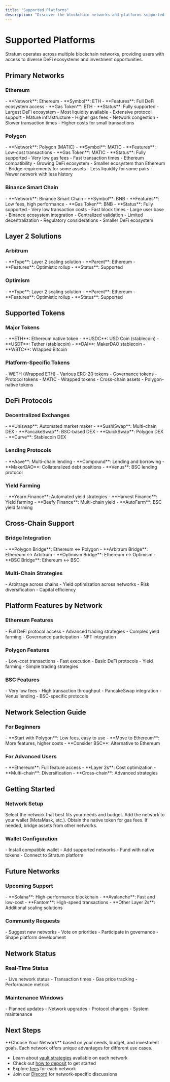```yaml
---
title: "Supported Platforms"
description: "Discover the blockchain networks and platforms supported by Stratum"
---
```


# Supported Platforms

Stratum operates across multiple blockchain networks, providing users with access to diverse DeFi ecosystems and investment opportunities.

## Primary Networks

### Ethereum

<Card title="Ethereum Mainnet" icon="ethereum">
- **Network**: Ethereum
- **Symbol**: ETH
- **Features**: Full DeFi ecosystem access
- **Gas Token**: ETH
- **Status**: Fully supported
</Card>

<Columns cols={2}>
<Card title="Ethereum Benefits" icon="check">
- Largest DeFi ecosystem
- Most liquidity available
- Extensive protocol support
- Mature infrastructure
</Card>

<Card title="Ethereum Considerations" icon="exclamation">
- Higher gas fees
- Network congestion
- Slower transaction times
- Higher costs for small transactions
</Card>
</Columns>

### Polygon

<Card title="Polygon Network" icon="polygon">
- **Network**: Polygon (MATIC)
- **Symbol**: MATIC
- **Features**: Low-cost transactions
- **Gas Token**: MATIC
- **Status**: Fully supported
</Card>

<Columns cols={2}>
<Card title="Polygon Benefits" icon="check">
- Very low gas fees
- Fast transaction times
- Ethereum compatibility
- Growing DeFi ecosystem
</Card>

<Card title="Polygon Considerations" icon="exclamation">
- Smaller ecosystem than Ethereum
- Bridge requirements for some assets
- Less liquidity for some pairs
- Newer network with less history
</Card>
</Columns>

### Binance Smart Chain

<Card title="BSC Network" icon="binance">
- **Network**: Binance Smart Chain
- **Symbol**: BNB
- **Features**: Low fees, high performance
- **Gas Token**: BNB
- **Status**: Fully supported
</Card>

<Columns cols={2}>
<Card title="BSC Benefits" icon="check">
- Very low transaction costs
- Fast block times
- Large user base
- Binance ecosystem integration
</Card>

<Card title="BSC Considerations" icon="exclamation">
- Centralized validation
- Limited decentralization
- Regulatory considerations
- Smaller DeFi ecosystem
</Card>
</Columns>

## Layer 2 Solutions

### Arbitrum

<Card title="Arbitrum" icon="layer-group">
- **Type**: Layer 2 scaling solution
- **Parent**: Ethereum
- **Features**: Optimistic rollup
- **Status**: Supported
</Card>

### Optimism

<Card title="Optimism" icon="layer-group">
- **Type**: Layer 2 scaling solution
- **Parent**: Ethereum
- **Features**: Optimistic rollup
- **Status**: Supported
</Card>

## Supported Tokens

### Major Tokens

<Card title="Primary Tokens" icon="coins">
- **ETH**: Ethereum native token
- **USDC**: USD Coin (stablecoin)
- **USDT**: Tether (stablecoin)
- **DAI**: MakerDAO stablecoin
- **WBTC**: Wrapped Bitcoin
</Card>

### Platform-Specific Tokens

<Columns cols={2}>
<Card title="Ethereum Tokens" icon="ethereum">
- WETH (Wrapped ETH)
- Various ERC-20 tokens
- Governance tokens
- Protocol tokens
</Card>

<Card title="Polygon Tokens" icon="polygon">
- MATIC
- Wrapped tokens
- Cross-chain assets
- Polygon-native tokens
</Card>
</Columns>

## DeFi Protocols

### Decentralized Exchanges

<Card title="DEX Support" icon="exchange-alt">
- **Uniswap**: Automated market maker
- **SushiSwap**: Multi-chain DEX
- **PancakeSwap**: BSC-based DEX
- **QuickSwap**: Polygon DEX
- **Curve**: Stablecoin DEX
</Card>

### Lending Protocols

<Card title="Lending Platforms" icon="bank">
- **Aave**: Multi-chain lending
- **Compound**: Lending and borrowing
- **MakerDAO**: Collateralized debt positions
- **Venus**: BSC lending protocol
</Card>

### Yield Farming

<Card title="Yield Platforms" icon="seedling">
- **Yearn Finance**: Automated yield strategies
- **Harvest Finance**: Yield farming
- **Beefy Finance**: Multi-chain yield
- **AutoFarm**: BSC yield farming
</Card>

## Cross-Chain Support

### Bridge Integration

<Card title="Cross-Chain Bridges" icon="bridge">
- **Polygon Bridge**: Ethereum ↔ Polygon
- **Arbitrum Bridge**: Ethereum ↔ Arbitrum
- **Optimism Bridge**: Ethereum ↔ Optimism
- **BSC Bridge**: Ethereum ↔ BSC
</Card>

### Multi-Chain Strategies

<Card title="Cross-Chain Strategies" icon="network-wired">
- Arbitrage across chains
- Yield optimization across networks
- Risk diversification
- Capital efficiency
</Card>

## Platform Features by Network

### Ethereum Features

<Card title="Ethereum Capabilities" icon="cog">
- Full DeFi protocol access
- Advanced trading strategies
- Complex yield farming
- Governance participation
- NFT integration
</Card>

### Polygon Features

<Card title="Polygon Capabilities" icon="cog">
- Low-cost transactions
- Fast execution
- Basic DeFi protocols
- Yield farming
- Simple trading strategies
</Card>

### BSC Features

<Card title="BSC Capabilities" icon="cog">
- Very low fees
- High transaction throughput
- PancakeSwap integration
- Venus lending
- BSC-specific protocols
</Card>

## Network Selection Guide

### For Beginners

<Card title="Recommended Networks" icon="graduation-cap">
- **Start with Polygon**: Low fees, easy to use
- **Move to Ethereum**: More features, higher costs
- **Consider BSC**: Alternative to Ethereum
</Card>

### For Advanced Users

<Card title="Advanced Networks" icon="rocket">
- **Ethereum**: Full feature access
- **Layer 2s**: Cost optimization
- **Multi-chain**: Diversification
- **Cross-chain**: Advanced strategies
</Card>

## Getting Started

### Network Setup

<Steps>
<Step title="Choose Network">
Select the network that best fits your needs and budget.
</Step>

<Step title="Add Network">
Add the network to your wallet (MetaMask, etc.).
</Step>

<Step title="Get Tokens">
Obtain the native token for gas fees.
</Step>

<Step title="Bridge Assets">
If needed, bridge assets from other networks.
</Step>
</Steps>

### Wallet Configuration

<Card title="Wallet Setup" icon="wallet">
- Install compatible wallet
- Add supported networks
- Fund with native tokens
- Connect to Stratum platform
</Card>

## Future Networks

### Upcoming Support

<Card title="Planned Networks" icon="calendar">
- **Solana**: High-performance blockchain
- **Avalanche**: Fast and low-cost
- **Fantom**: High-speed transactions
- **Other Layer 2s**: Additional scaling solutions
</Card>

### Community Requests

<Card title="Community Input" icon="users">
- Suggest new networks
- Vote on priorities
- Participate in governance
- Shape platform development
</Card>

## Network Status

### Real-Time Status

<Card title="Network Monitoring" icon="chart-line">
- Live network status
- Transaction times
- Gas price tracking
- Performance metrics
</Card>

### Maintenance Windows

<Card title="Scheduled Maintenance" icon="wrench">
- Planned updates
- Network upgrades
- Protocol changes
- System maintenance
</Card>

## Next Steps

<Info>
**Choose Your Network** based on your needs, budget, and investment goals. Each network offers unique advantages for different use cases.
</Info>

- Learn about [vault strategies](/basics/vault-strategies) available on each network
- Check out [how to deposit](/user-guide/how-to-deposit) to get started
- Explore [fees](/basics/fees) for each network
- Join our [Discord](https://discord.com/invite/HcadMauCDx) for network-specific discussions
